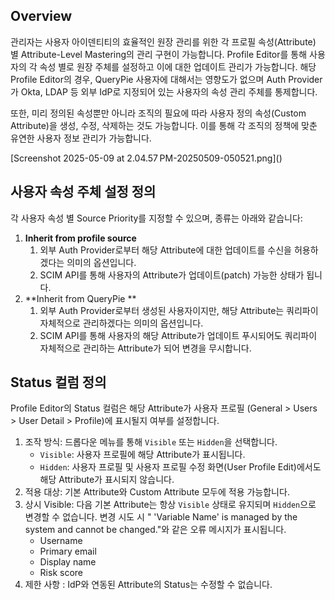 ## Overview
관리자는 사용자 아이덴티티의 효율적인 원장 관리를 위한 각 프로필 속성(Attribute) 별 Attribute-Level Mastering의 관리 구현이 가능합니다. Profile Editor를 통해 사용자의 각 속성 별로 원장 주체를 설정하고 이에 대한 업데이트 관리가 가능합니다. 해당 Profile Editor의 경우, QueryPie 사용자에 대해서는 영향도가 없으며 Auth Provider가 Okta, LDAP 등 외부 IdP로 지정되어 있는 사용자의 속성 관리 주체를 통제합니다.

또한, 미리 정의된 속성뿐만 아니라 조직의 필요에 따라 사용자 정의 속성(Custom Attribute)을 생성, 수정, 삭제하는 것도 가능합니다. 이를 통해 각 조직의 정책에 맞춘 유연한 사용자 정보 관리가 가능합니다.

<p align="center">
<div>[Screenshot 2025-05-09 at 2.04.57 PM-20250509-050521.png]()</div>
</p>

## 사용자 속성 주체 설정 정의
각 사용자 속성 별 Source Priority를 지정할 수 있으며, 종류는 아래와 같습니다:

1.  **Inherit from profile source** 
    1. 외부 Auth Provider로부터 해당 Attribute에 대한 업데이트를 수신을 허용하겠다는 의미의 옵션입니다. 
    2. SCIM API를 통해 사용자의 Attribute가 업데이트(patch) 가능한 상태가 됩니다. 
2.  **Inherit from QueryPie ** 
    1. 외부 Auth Provider로부터 생성된 사용자이지만, 해당 Attribute는 쿼리파이 자체적으로 관리하겠다는 의미의 옵션입니다. 
    2. SCIM API를 통해 사용자의 해당 Attribute가 업데이트 푸시되어도 쿼리파이 자체적으로 관리하는 Attribute가 되어 변경을 무시합니다. 

## Status 컬럼 정의
Profile Editor의 Status 컬럼은 해당 Attribute가 사용자 프로필 (General &gt; Users &gt; User Detail &gt; Profile)에 표시될지 여부를 설정합니다.

1. 조작 방식: 드롭다운 메뉴를 통해 `Visible` 또는 `Hidden`을 선택합니다.
    * `Visible`: 사용자 프로필에 해당 Attribute가 표시됩니다.
    * `Hidden`: 사용자 프로필 및 사용자 프로필 수정 화면(User Profile Edit)에서도 해당 Attribute가 표시되지 않습니다.
2. 적용 대상: 기본 Attribute와 Custom Attribute 모두에 적용 가능합니다.
3. 상시 Visible: 다음 기본 Attribute는 항상 `Visible` 상태로 유지되며 `Hidden`으로 변경할 수 없습니다. 변경 시도 시 " 'Variable Name' is managed by the system and cannot be changed."와 같은 오류 메시지가 표시됩니다.
    * Username
    * Primary email
    * Display name
    * Risk score
4. 제한 사항 : IdP와 연동된 Attribute의 Status는 수정할 수 없습니다.

